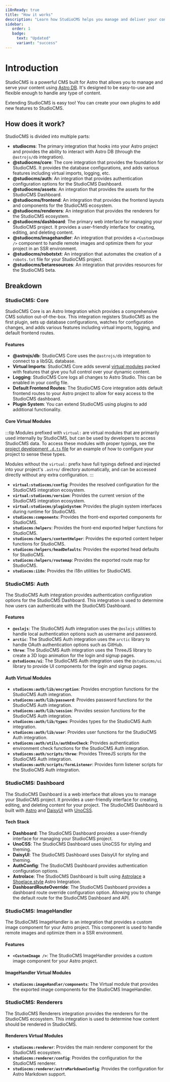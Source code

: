 ```yaml
---
i18nReady: true
title: "How it works"
description: "Learn how StudioCMS helps you manage and deliver your content by exploring a comprehensive breakdown of it's fundamental components."
sidebar:
   order: 1
   badge:
     text: "Updated"
     variant: "success"
---
```


# Introduction

StudioCMS is a powerful CMS built for Astro that allows you to manage and serve your content using [Astro DB](https://docs.astro.build/en/guides/astro-db/). It's designed to be easy-to-use and flexible enough to handle any type of content.

Extending StudioCMS is easy too! You can create your own plugins to add new features to StudioCMS.

## How does it work?

StudioCMS is divided into multiple parts:

- **studiocms**: The primary integration that hooks into your Astro project and provides the ability to interact with Astro DB (through the `@astrojs/db` integration).
- **@studiocms/core**: The core integration that provides the foundation for StudioCMS. It provides the database configurations, and adds various features including virtual imports, logging, etc.
- **@studiocms/auth**: An integration that provides authentication configuration options for the StudioCMS Dashboard.
- **@studiocms/assets**: An integration that provides the assets for the StudioCMS Dashboard.
- **@studiocms/frontend**: An integration that provides the frontend layouts and components for the StudioCMS ecosystem.
- **@studiocms/renderers**: An integration that provides the renderers for the StudioCMS ecosystem.
- **@studiocms/dashboard**: The primary web interface for managing your StudioCMS project. It provides a user-friendly interface for creating, editing, and deleting content.
- **@studiocms/imagehandler**: An integration that provides a `<CustomImage />` component to handle remote images and optimize them for your project in an SSR environment.
- **@studiocms/robotstxt**: An integration that automates the creation of a `robots.txt` file for your StudioCMS project.
- **@studiocms/betaresources**: An integration that provides resources for the StudioCMS beta.

## Breakdown

### StudioCMS: Core

StudioCMS Core is an Astro Integration which provides a comprehensive CMS solution out-of-the-box. This integration registers StudioCMS as the first plugin, sets up database configurations, watches for configuration changes, and adds various features including virtual imports, logging, and default frontend routes.

#### Features

- **@astrojs/db**: StudioCMS Core uses the `@astrojs/db` integration to connect to a libSQL database.
- **Virtual Imports**: StudioCMS Core adds several [virtual modules](https://vitejs.dev/guide/api-plugin#virtual-modules-convention) packed with features that give you full control over your dynamic content.
- **Logging**: StudioCMS Core logs all changes to Astro Studio. This can be enabled in your config file.
- **Default Frontend Routes**: The StudioCMS Core integration adds default frontend routes to your Astro project to allow for easy access to the StudioCMS dashboard.
- **Plugin System**: You can extend StudioCMS using plugins to add additional functionality.

#### Core Virtual Modules

:::tip
Modules prefixed with `virtual:` are virtual modules that are primarily used internally by StudioCMS, but can be used by developers to access StudioCMS data.  To access these modules with proper typings, see the [project development `.d.ts` file](https://github.com/withstudiocms/studiocms/blob/main/packages/studiocms_core/virtuals.d.ts) for an example of how to configure your project to sense these types.

Modules without the `virtual:` prefix have full typings defined and injected into your project's `.astro/` directory automatically, and can be accessed directly without any extra configuration.
:::

- **`virtual:studiocms/config`**: Provides the resolved configuration for the StudioCMS integration ecosystem.
- **`virtual:studiocms/version`**: Provides the current version of the StudioCMS integration ecosystem.
- **`virtual:studiocms/pluginSystem`**: Provides the plugin system interfaces during runtime for StudioCMS.
- **`studiocms:components`**: Provides the front-end exported components for StudioCMS.
- **`studiocms:helpers`**: Provides the front-end exported helper functions for StudioCMS.
- **`studiocms:helpers/contentHelper`**: Provides the exported content helper functions for StudioCMS.
- **`studiocms:helpers/headDefaults`**: Provides the exported head defaults for StudioCMS.
- **`studiocms:helpers/routemap`**: Provides the exported route map for StudioCMS.
- **`studiocms:i18n`**: Provides the i18n utilities for StudioCMS.

### StudioCMS: Auth

The StudioCMS Auth integration provides authentication configuration options for the StudioCMS Dashboard. This integration is used to determine how users can authenticate with the StudioCMS Dashboard.

#### Features
- **`@oslojs`**: The StudioCMS Auth integration uses the `@oslojs` utilities to handle local authentication options such as username and password.
- **`arctic`**: The StudioCMS Auth integration uses the `arctic` library to handle OAuth authentication options such as GitHub.
- **`three`**: The StudioCMS Auth integration uses the ThreeJS library to create a 3D logo animation for the login and signup pages.
- **`@studiocms/ui`**: The StudioCMS Auth integration uses the `@studiocms/ui` library to provide UI components for the login and signup pages.

#### Auth Virtual Modules

- **`studiocms:auth/lib/encryption`**: Provides encryption functions for the StudioCMS Auth integration.
- **`studiocms:auth/lib/password`**: Provides password functions for the StudioCMS Auth integration.
- **`studiocms:auth/lib/session`**: Provides session functions for the StudioCMS Auth integration.
- **`studiocms:auth/lib/types`**: Provides types for the StudioCMS Auth integration.
- **`studiocms:auth/lib/user`**: Provides user functions for the StudioCMS Auth integration.
- **`studiocms:auth/utils/authEnvCheck`**: Provides authentication environment check functions for the StudioCMS Auth integration.
- **`studiocms:auth/scripts/three`**: Provides ThreeJS scripts for the StudioCMS Auth integration.
- **`studiocms:auth/scripts/formListener`**: Provides form listener scripts for the StudioCMS Auth integration.

### StudioCMS: Dashboard

The StudioCMS Dashboard is a web interface that allows you to manage your StudioCMS project. It provides a user-friendly interface for creating, editing, and deleting content for your project. The StudioCMS Dashboard is built with [Astro](https://astro.build) and [DaisyUI](https://daisyui.com/) with [UnoCSS](https://unocss.dev).

#### Tech Stack

- **Dashboard**: The StudioCMS Dashboard provides a user-friendly interface for managing your StudioCMS project.
- **UnoCSS**: The StudioCMS Dashboard uses UnoCSS for styling and theming.
- **DaisyUI**: The StudioCMS Dashboard uses DaisyUI for styling and theming.
- **AuthConfig**: The StudioCMS Dashboard provides authentication configuration options.
- **Astrolace**: The StudioCMS Dashboard is built using [Astrolace](https://github.com/matthiesenxyz/astrolace) a [Shoelace.style](https://shoelace.style) Astro Integration.
- **DashboardRouteOverride**: The StudioCMS Dashboard provides a dashboard route override configuration option. Allowing you to change the default route for the StudioCMS Dashboard and API.

### StudioCMS: ImageHandler

The StudioCMS ImageHandler is an integration that provides a custom image component for your Astro project. This component is used to handle remote images and optimize them in a SSR environment.

#### Features

- **`<CustomImage />`**: The StudioCMS ImageHandler provides a custom image component for your Astro project.

#### ImageHandler Virtual Modules

- **`studiocms:imageHandler/components`**: The Virtual module that provides the exported image components for the StudioCMS ImageHandler.

### StudioCMS: Renderers

The StudioCMS Renderers integration provides the renderers for the StudioCMS ecosystem. This integration is used to determine how content should be rendered in StudioCMS.

#### Renderers Virtual Modules

- **`studiocms:renderer`**: Provides the main renderer component for the StudioCMS ecosystem.
- **`studiocms:renderer/config`**: Provides the configuration for the StudioCMS renderer.
- **`studiocms:renderer/astroMarkdownConfig`**: Provides the configuration for Astro Markdown support.